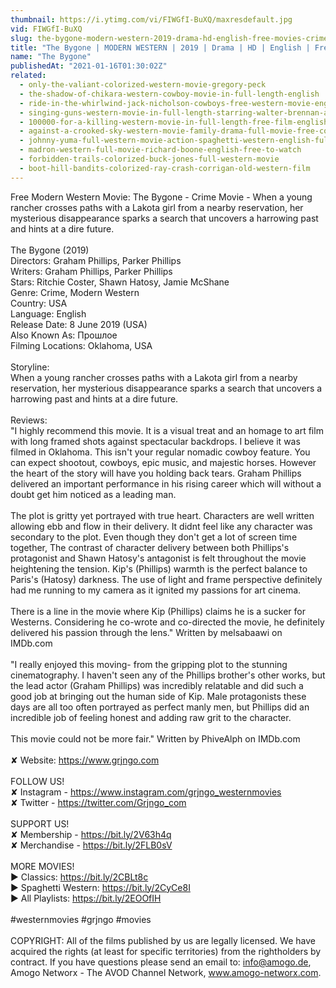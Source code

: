 ```yaml
---
thumbnail: https://i.ytimg.com/vi/FIWGfI-BuXQ/maxresdefault.jpg
vid: FIWGfI-BuXQ
slug: the-bygone-modern-western-2019-drama-hd-english-free-movies-crime-mystery
title: "The Bygone | MODERN WESTERN | 2019 | Drama | HD | English | Free Movies | Crime | Mystery"
name: "The Bygone"
publishedAt: "2021-01-16T01:30:02Z"
related:
  - only-the-valiant-colorized-western-movie-gregory-peck
  - the-shadow-of-chikara-western-cowboy-movie-in-full-length-english
  - ride-in-the-whirlwind-jack-nicholson-cowboys-free-western-movie-english
  - singing-guns-western-movie-in-full-length-starring-walter-brennan-action-film-free-movie
  - 100000-for-a-killing-western-movie-in-full-length-free-film-english-full-movies-youtube
  - against-a-crooked-sky-western-movie-family-drama-full-movie-free-cowboy-film-free-movie
  - johnny-yuma-full-western-movie-action-spaghetti-western-english-full-movie
  - madron-western-full-movie-richard-boone-english-free-to-watch
  - forbidden-trails-colorized-buck-jones-full-western-movie
  - boot-hill-bandits-colorized-ray-crash-corrigan-old-western-film
---
```


Free Modern Western Movie: The Bygone - Crime Movie - When a young rancher crosses paths with a Lakota girl from a nearby reservation, her mysterious disappearance sparks a search that uncovers a harrowing past and hints at a dire future.<br />
<br />
The Bygone (2019) <br />
Directors: Graham Phillips, Parker Phillips<br />
Writers: Graham Phillips, Parker Phillips<br />
Stars: Ritchie Coster, Shawn Hatosy, Jamie McShane<br />
Genre: Crime, Modern Western <br />
Country: USA<br />
Language: English<br />
Release Date: 8 June 2019 (USA) <br />
Also Known As: Прошлое <br />
Filming Locations: Oklahoma, USA<br />
<br />
Storyline:<br />
When a young rancher crosses paths with a Lakota girl from a nearby reservation, her mysterious disappearance sparks a search that uncovers a harrowing past and hints at a dire future.<br />
<br />
Reviews:<br />
"I highly recommend this movie. It is a visual treat and an homage to art film with long framed shots against spectacular backdrops. I believe it was filmed in Oklahoma. This isn't your regular nomadic cowboy feature. You can expect shootout, cowboys, epic music, and majestic horses. However the heart of the story will have you holding back tears. Graham Phillips delivered an important performance in his rising career which will without a doubt get him noticed as a leading man.<br />
<br />
The plot is gritty yet portrayed with true heart. Characters are well written allowing ebb and flow in their delivery. It didnt feel like any character was secondary to the plot. Even though they don't get a lot of screen time together, The contrast of character delivery between both Phillips's protagonist and Shawn Hatosy's antagonist is felt throughout the movie heightening the tension. Kip's (Phillips) warmth is the perfect balance to Paris's (Hatosy) darkness. The use of light and frame perspective definitely had me running to my camera as it ignited my passions for art cinema.<br />
<br />
There is a line in the movie where Kip (Phillips) claims he is a sucker for Westerns. Considering he co-wrote and co-directed the movie, he definitely delivered his passion through the lens." Written by melsabaawi on IMDb.com <br />
<br />
"I really enjoyed this moving- from the gripping plot to the stunning cinematography. I haven't seen any of the Phillips brother's other works, but the lead actor (Graham Phillips) was incredibly relatable and did such a good job at bringing out the human side of Kip. Male protagonists these days are all too often portrayed as perfect manly men, but Phillips did an incredible job of feeling honest and adding raw grit to the character.<br />
<br />
This movie could not be more fair." Written by PhiveAlph on IMDb.com<br />
<br />
✘ Website: https://www.grjngo.com<br />
<br />
FOLLOW US!<br />
✘ Instagram - https://www.instagram.com/grjngo_westernmovies<br />
✘ Twitter - https://twitter.com/Grjngo_com<br />
<br />
SUPPORT US!<br />
✘ Membership - https://bit.ly/2V63h4q<br />
✘ Merchandise - https://bit.ly/2FLB0sV<br />
<br />
MORE MOVIES! <br />
► Classics: https://bit.ly/2CBLt8c <br />
► Spaghetti Western: https://bit.ly/2CyCe8I <br />
► All Playlists: https://bit.ly/2EOOfIH <br />
<br />
#westernmovies #grjngo #movies<br />
<br />
COPYRIGHT: All of the films published by us are legally licensed. We have acquired the rights (at least for specific territories) from the rightholders by contract. If you have questions please send an email to: info@amogo.de, Amogo Networx - The AVOD Channel Network, www.amogo-networx.com.